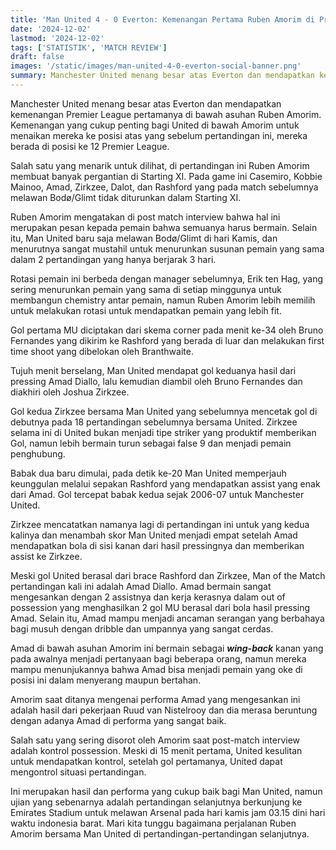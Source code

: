 ```yaml
---
title: 'Man United 4 - 0 Everton: Kemenangan Pertama Ruben Amorim di Premier League'
date: '2024-12-02'
lastmod: '2024-12-02'
tags: ['STATISTIK', 'MATCH REVIEW']
draft: false
images: '/static/images/man-united-4-0-everton-social-banner.png'
summary: Manchester United menang besar atas Everton dan mendapatkan kemenangan Premier League pertamanya di bawah asuhan Ruben Amorim.
---
```


Manchester United menang besar atas Everton dan mendapatkan kemenangan Premier League pertamanya di bawah asuhan Ruben Amorim.
Kemenangan yang cukup penting bagi United di bawah Amorim untuk menaikan mereka ke posisi atas yang sebelum pertandingan ini,
mereka berada di posisi ke 12 Premier League.

<MatchStats match_id={1821220} />

Salah satu yang menarik untuk dilihat, di pertandingan ini Ruben Amorim membuat banyak pergantian di Starting XI.
Pada game ini Casemiro, Kobbie Mainoo, Amad, Zirkzee, Dalot, dan Rashford yang pada match sebelumnya melawan Bodø/Glimt tidak diturunkan dalam Starting XI.

Ruben Amorim mengatakan di post match interview bahwa hal ini merupakan pesan kepada pemain bahwa semuanya harus bermain. Selain itu,
Man United baru saja melawan Bodø/Glimt di hari Kamis, dan menurutnya sangat mustahil untuk menurunkan susunan pemain yang sama dalam 2 pertandingan yang hanya berjarak 3 hari.

Rotasi pemain ini berbeda dengan manager sebelumnya, Erik ten Hag, yang sering menurunkan pemain yang sama di setiap minggunya untuk membangun chemistry antar pemain,
namun Ruben Amorim lebih memilih untuk melakukan rotasi untuk mendapatkan pemain yang lebih fit.

<XGMatchStory match_id={1821220} />

Gol pertama MU diciptakan dari skema corner pada menit ke-34 oleh Bruno Fernandes yang dikirim ke Rashford yang berada di luar dan melakukan first time shoot yang dibelokan oleh Branthwaite.

Tujuh menit berselang, Man United mendapat gol keduanya hasil dari pressing Amad Diallo, lalu kemudian diambil oleh Bruno Fernandes dan diakhiri oleh Joshua Zirkzee.

Gol kedua Zirkzee bersama Man United yang sebelumnya mencetak gol di debutnya pada 18 pertandingan sebelumnya bersama United.
Zirkzee selama ini di United bukan menjadi tipe striker yang produktif memberikan Gol, namun lebih bermain turun sebagai false 9 dan menjadi pemain penghubung. 

<PassingNetwork match_id={1821220} />

Babak dua baru dimulai, pada detik ke-20 Man United memperjauh keunggulan melalui sepakan Rashford yang mendapatkan assist yang enak dari Amad.
Gol tercepat babak kedua sejak 2006-07 untuk Manchester United.

Zirkzee mencatatkan namanya lagi di pertandingan ini untuk yang kedua kalinya dan menambah skor Man United menjadi empat
setelah Amad mendapatkan bola di sisi kanan dari hasil pressingnya dan memberikan assist ke Zirkzee.

<Chalkboard match_id={1821220} />

Meski gol United berasal dari brace Rashford dan Zirkzee, Man of the Match pertandingan kali ini adalah Amad Diallo.
Amad bermain sangat mengesankan dengan 2 assistnya dan kerja kerasnya dalam out of possession yang menghasilkan 2 gol MU berasal dari bola hasil pressing Amad.
Selain itu, Amad mampu menjadi ancaman serangan yang berbahaya bagi musuh dengan dribble dan umpannya yang sangat cerdas.

Amad di bawah asuhan Amorim ini bermain sebagai ***wing-back*** kanan yang pada awalnya menjadi pertanyaan bagi beberapa orang, namun mereka mampu menunjukannya bahwa Amad bisa menjadi pemain yang oke di posisi ini dalam menyerang maupun bertahan.

Amorim saat ditanya mengenai performa Amad yang mengesankan ini adalah hasil dari pekerjaan Ruud van Nistelrooy dan dia merasa beruntung dengan adanya Amad di performa yang sangat baik.

<TouchHeatmaps match_id={1821220} />

Salah satu yang sering disorot oleh Amorim saat post-match interview adalah kontrol possession. Meski di 15 menit pertama, United kesulitan untuk mendapatkan kontrol, setelah gol pertamanya, United dapat mengontrol situasi pertandingan.

Ini merupakan hasil dan performa yang cukup baik bagi Man United, namun ujian yang sebenarnya adalah pertandingan selanjutnya berkunjung ke Emirates Stadium untuk melawan Arsenal pada hari kamis jam 03.15 dini hari waktu indonesia barat.
Mari kita tunggu bagaimana perjalanan Ruben Amorim bersama Man United di pertandingan-pertandingan selanjutnya.